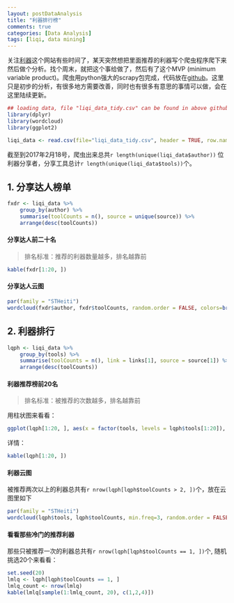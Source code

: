```yaml
---
layout: postDataAnalysis
title: "利器排行榜"
comments: true
categories: [Data Analysis]
tags: [liqi, data mining]
---
```


关注[利器](http://liqi.io)这个网站有些时间了，某天突然想把里面推荐的利器写个爬虫程序爬下来然后做个分析。找个周末，就把这个事给做了，然后有了这个MVP (minimum variable product)。爬虫用python强大的scrapy包完成，代码放在[github](https://github.com/haoeric/liqiSpider)。这里只是初步的分析，有很多地方需要改善，同时也有很多有意思的事情可以做，会在这里陆续更新。

```r
## loading data, file "liqi_data_tidy.csv" can be found in above github link
library(dplyr)
library(wordcloud)
library(ggplot2)

liqi_data <- read.csv(file="liqi_data_tidy.csv", header = TRUE, row.names = 1, stringsAsFactors = FALSE)
```

截至到2017年2月18号，爬虫出来总共`r length(unique(liqi_data$author))` 位利器分享者，分享工具总计`r length(unique(liqi_data$tools))`个。

## 1. 分享达人榜单

```r
fxdr <- liqi_data %>% 
    group_by(author) %>%
    summarise(toolCounts = n(), source = unique(source)) %>%
    arrange(desc(toolCounts)) 
```

#### 分享达人前二十名

> 排名标准：推荐的利器数量越多，排名越靠前

```r
kable(fxdr[1:20, ])
```

#### 分享达人云图

```r
par(family = "STHeiti")
wordcloud(fxdr$author, fxdr$toolCounts, random.order = FALSE, colors=brewer.pal(8, "Dark2"))
```


## 2. 利器排行

```r
lqph <- liqi_data %>% 
    group_by(tools) %>%
    summarise(toolCounts = n(), link = links[1], source = source[1]) %>%
    arrange(desc(toolCounts)) 
```

#### 利器推荐榜前20名

> 排名标准：被推荐的次数越多，排名越靠前

用柱状图来看看：

```r
ggplot(lqph[1:20, ], aes(x = factor(tools, levels = lqph$tools[1:20]), y = toolCounts)) + geom_bar(stat = "identity", fill="lightgreen") + theme_bw() + theme(axis.text.x = element_text(angle = 90, hjust = 1, face = "bold")) + geom_text(stat='identity',aes(label=toolCounts), vjust=-0.1) + xlab("") + ylab("sharetimes")
```

详情：

```r
kable(lqph[1:20, ])
```


#### 利器云图

被推荐两次以上的利器总共有`r nrow(lqph[lqph$toolCounts > 2, ])`个，放在云图里如下
    
```r
par(family = "STHeiti")
wordcloud(lqph$tools, lqph$toolCounts, min.freq=3, random.order = FALSE, colors=brewer.pal(8, "Dark2"))
```


#### 看看那些冷门的推荐利器

那些只被推荐一次的利器总共有`r nrow(lqph[lqph$toolCounts == 1, ])`个, 随机挑选20个来看看：

```r
set.seed(20)
lmlq <- lqph[lqph$toolCounts == 1, ]
lmlq_count <- nrow(lmlq)
kable(lmlq[sample(1:lmlq_count, 20), c(1,2,4)])
```


